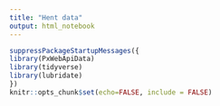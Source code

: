 ```yaml
---
title: "Hent data"
output: html_notebook
---
```



```r
suppressPackageStartupMessages({
library(PxWebApiData)
library(tidyverse)
library(lubridate)
})
knitr::opts_chunk$set(echo=FALSE, include = FALSE)
```






